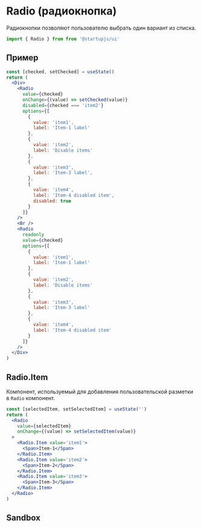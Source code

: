 
# Radio (радиокнопка)

Радиокнопки позволяют пользователю выбрать один вариант из списка.

```jsx
import { Radio } from from '@startupjs/ui'
```

## Пример

```jsx example
const [checked, setChecked] = useState()
return (
  <Div>
    <Radio
      value={checked}
      onChange={(value) => setChecked(value)}
      disabled={checked === 'item2'}
      options={[
        {
          value: 'item1',
          label: 'Item-1 label'
        },
        {
          value: 'item2',
          label: 'Disable items'
        },
        {
          value: 'item3',
          label: 'Item-3 label',
        },
        {
          value: 'item4',
          label: 'Item-4 disabled item',
          disabled: true
        }
      ]}
    />
    <Br />
    <Radio
      readonly
      value={checked}
      options={[
        {
          value: 'item1',
          label: 'Item-1 label'
        },
        {
          value: 'item2',
          label: 'Disable items'
        },
        {
          value: 'item3',
          label: 'Item-3 label'
        },
        {
          value: 'item4',
          label: 'Item-4 disabled item'
        }
      ]}
    />
  </Div>
)
```

## Radio.Item

Компонент, используемый для добавления пользовательской разметки в `Radio` компонент.

```jsx example
const [selectedItem, setSelectedItem] = useState('')
return (
  <Radio
    value={selectedItem}
    onChange={(value) => setSelectedItem(value)}
  >
    <Radio.Item value='item1'>
      <Span>Item-1</Span>
    </Radio.Item>
    <Radio.Item value='item2'>
      <Span>Item-2</Span>
    </Radio.Item>
    <Radio.Item value='item3'>
      <Span>Item-3</Span>
    </Radio.Item>
  </Radio>
)
```

## Sandbox

<Sandbox Component={Radio} />

